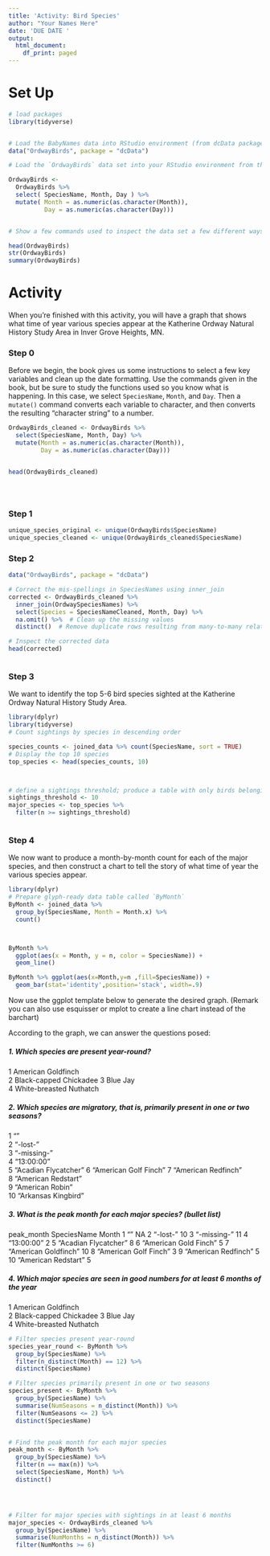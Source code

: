 ```yaml
---
title: 'Activity: Bird Species'
author: "Your Names Here"
date: 'DUE DATE '
output:
  html_document:
    df_print: paged
---
```



# Set Up

```r

# load packages
library(tidyverse)


# Load the BabyNames data into RStudio environment (from dcData package)
data("OrdwayBirds", package = "dcData")

# Load the `OrdwayBirds` data set into your RStudio environment from the `dcData` package

OrdwayBirds <-
  OrdwayBirds %>%
  select( SpeciesName, Month, Day ) %>%
  mutate( Month = as.numeric(as.character(Month)), 
          Day = as.numeric(as.character(Day)))


# Show a few commands used to inspect the data set a few different ways

head(OrdwayBirds)
str(OrdwayBirds)
summary(OrdwayBirds)

```

# Activity

When you're finished with this activity, you will have a graph that shows what time of year various species appear at the Katherine Ordway Natural History Study Area in Inver Grove Heights, MN.

### Step 0

Before we begin, the book gives us some instructions to select a few key variables and clean up the date formatting.  Use the commands given in the book, but be sure to study the functions used so you know what is happening.  In this case, we select `SpeciesName`, `Month`, and `Day`. Then a `mutate()` command converts each variable to character, and then converts the resulting "character string" to a number.

```r

OrdwayBirds_cleaned <- OrdwayBirds %>%
  select(SpeciesName, Month, Day) %>%
  mutate(Month = as.numeric(as.character(Month)), 
         Day = as.numeric(as.character(Day)))


head(OrdwayBirds_cleaned)





```



### Step 1








```r
unique_species_original <- unique(OrdwayBirds$SpeciesName)
unique_species_cleaned <- unique(OrdwayBirds_cleaned$SpeciesName)


```


### Step 2
  



```r


data("OrdwayBirds", package = "dcData")

# Correct the mis-spellings in SpeciesNames using inner_join
corrected <- OrdwayBirds_cleaned %>%
  inner_join(OrdwaySpeciesNames) %>% 
  select(Species = SpeciesNameCleaned, Month, Day) %>%
  na.omit() %>%  # Clean up the missing values
  distinct()  # Remove duplicate rows resulting from many-to-many relationship

# Inspect the corrected data
head(corrected)



```


### Step 3

We want to identify the top 5-6 bird species sighted at the Katherine Ordway Natural History Study Area.

```r
library(dplyr)
library(tidyverse)
# Count sightings by species in descending order

species_counts <- joined_data %>% count(SpeciesName, sort = TRUE)
# Display the top 10 species
top_species <- head(species_counts, 10)



# define a sightings threshold; produce a table with only birds belonging to major species
sightings_threshold <- 10
major_species <- top_species %>%
  filter(n >= sightings_threshold)



```


### Step 4

We now want to produce a month-by-month count for each of the major species, and then construct a chart to tell the story of what time of year the various species appear.

```r
library(dplyr)
# Prepare glyph-ready data table called `ByMonth`
ByMonth <- joined_data %>%
  group_by(SpeciesName, Month = Month.x) %>%
  count()



ByMonth %>% 
  ggplot(aes(x = Month, y = n, color = SpeciesName)) + 
  geom_line()

ByMonth %>% ggplot(aes(x=Month,y=n ,fill=SpeciesName)) +
  geom_bar(stat='identity',position='stack', width=.9) 

```

Now use the ggplot template below to generate the desired graph. (Remark you can also use esquisser or mplot to create a line chart instead of the barchart)





According to the graph, we can answer the questions posed:

##### 1. Which species are present year-round?  
1 American Goldfinch     
2 Black-capped Chickadee 
3 Blue Jay               
4 White-breasted Nuthatch


##### 2. Which species are migratory, that is, primarily present in one or two seasons?
1 ""                   
 2 "-lost-"             
 3 "-missing-"          
 4 "13:00:00"           
 5 "Acadian Flycatcher" 
 6 "American Golf Finch"
 7 "American Redfinch"  
 8 "American Redstart"  
 9 "American Robin"     
10 "Arkansas Kingbird"



##### 3. What is the peak month for each major species? (bullet list)
peak_month
  SpeciesName           Month
   <chr>                 <dbl>
 1 ""                       NA
 2 "-lost-"                 10
 3 "-missing-"              11
 4 "13:00:00"                2
 5 "Acadian Flycatcher"      8
 6 "American Gold Finch"     5
 7 "American Goldfinch"     10
 8 "American Golf Finch"     3
 9 "American Redfinch"       5
10 "American Redstart"       5



##### 4. Which major species are seen in good numbers for at least 6 months of the year
1 American Goldfinch     
2 Black-capped Chickadee 
3 Blue Jay               
4 White-breasted Nuthatch             



```r

# Filter species present year-round
species_year_round <- ByMonth %>%
  group_by(SpeciesName) %>%
  filter(n_distinct(Month) == 12) %>%
  distinct(SpeciesName)

# Filter species primarily present in one or two seasons
species_present <- ByMonth %>%
  group_by(SpeciesName) %>%
  summarise(NumSeasons = n_distinct(Month)) %>%
  filter(NumSeasons <= 2) %>%
  distinct(SpeciesName)


# Find the peak month for each major species
peak_month <- ByMonth %>%
  group_by(SpeciesName) %>%
  filter(n == max(n)) %>%
  select(SpeciesName, Month) %>%
  distinct()




# Filter for major species with sightings in at least 6 months
major_species <- OrdwayBirds_cleaned %>%
  group_by(SpeciesName) %>%
  summarise(NumMonths = n_distinct(Month)) %>%
  filter(NumMonths >= 6)




```

